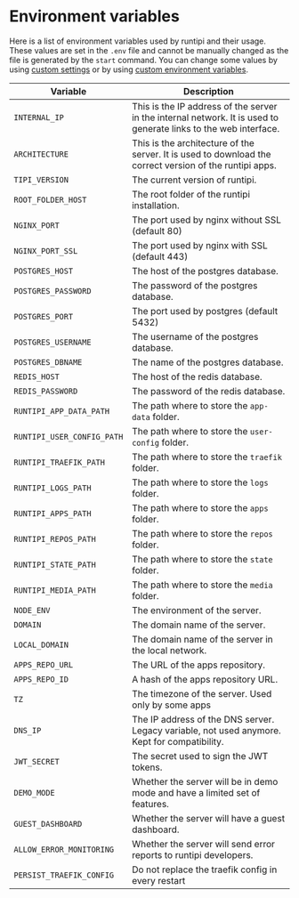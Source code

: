# Environment variables

Here is a list of environment variables used by runtipi and their usage. These values are set in the `.env` file and cannot be manually changed as the file is generated by the `start` command.
You can change some values by using [custom settings](/docs/getting-started/custom-settings) or by using [custom environment variables](/docs/getting-started/custom-environment-variables).

| Variable                   | Description                                                                                                      |
| -------------------------- | ---------------------------------------------------------------------------------------------------------------- |
| `INTERNAL_IP`              | This is the IP address of the server in the internal network. It is used to generate links to the web interface. |
| `ARCHITECTURE`             | This is the architecture of the server. It is used to download the correct version of the runtipi apps.          |
| `TIPI_VERSION`             | The current version of runtipi.                                                                                  |
| `ROOT_FOLDER_HOST`         | The root folder of the runtipi installation.                                                                     |
| `NGINX_PORT`               | The port used by nginx without SSL (default 80)                                                                  |
| `NGINX_PORT_SSL`           | The port used by nginx with SSL (default 443)                                                                    |
| `POSTGRES_HOST`            | The host of the postgres database.                                                                               |
| `POSTGRES_PASSWORD`        | The password of the postgres database.                                                                           |
| `POSTGRES_PORT`            | The port used by postgres (default 5432)                                                                         |
| `POSTGRES_USERNAME`        | The username of the postgres database.                                                                           |
| `POSTGRES_DBNAME`          | The name of the postgres database.                                                                               |
| `REDIS_HOST`               | The host of the redis database.                                                                                  |
| `REDIS_PASSWORD`           | The password of the redis database.                                                                              |
| `RUNTIPI_APP_DATA_PATH`    | The path where to store the `app-data` folder.                                                                   |
| `RUNTIPI_USER_CONFIG_PATH` | The path where to store the `user-config` folder.                                                                |
| `RUNTIPI_TRAEFIK_PATH`     | The path where to store the `traefik` folder.                                                                    |
| `RUNTIPI_LOGS_PATH`        | The path where to store the `logs` folder.                                                                       |
| `RUNTIPI_APPS_PATH`        | The path where to store the `apps` folder.                                                                       |
| `RUNTIPI_REPOS_PATH`       | The path where to store the `repos` folder.                                                                      |
| `RUNTIPI_STATE_PATH`       | The path where to store the `state` folder.                                                                      |
| `RUNTIPI_MEDIA_PATH`       | The path where to store the `media` folder.                                                                      |
| `NODE_ENV`                 | The environment of the server.                                                                                   |
| `DOMAIN`                   | The domain name of the server.                                                                                   |
| `LOCAL_DOMAIN`             | The domain name of the server in the local network.                                                              |
| `APPS_REPO_URL`            | The URL of the apps repository.                                                                                  |
| `APPS_REPO_ID`             | A hash of the apps repository URL.                                                                               |
| `TZ`                       | The timezone of the server. Used only by some apps                                                               |
| `DNS_IP`                   | The IP address of the DNS server. Legacy variable, not used anymore. Kept for compatibility.                     |
| `JWT_SECRET`               | The secret used to sign the JWT tokens.                                                                          |
| `DEMO_MODE`                | Whether the server will be in demo mode and have a limited set of features.                                      |
| `GUEST_DASHBOARD`          | Whether the server will have a guest dashboard.                                                                  |
| `ALLOW_ERROR_MONITORING`   | Whether the server will send error reports to runtipi developers.                                                |
| `PERSIST_TRAEFIK_CONFIG`   | Do not replace the traefik config in every restart                                                               |
